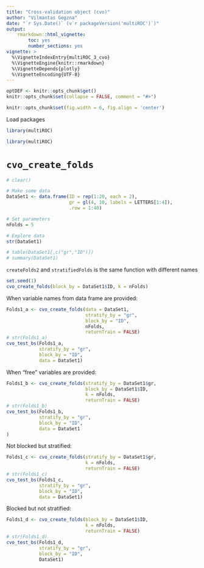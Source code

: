 ```yaml
---
title: "Cross-validation object (cvo)"
author: "Vilmantas Gegzna"
date: "`r Sys.Date()` (v`r packageVersion('multiROC')`)"
output:
    rmarkdown::html_vignette: 
        toc: yes
        number_sections: yes
vignette: >
  %\VignetteIndexEntry{multiROC_3_cvo}
  %\VignetteEngine{knitr::rmarkdown}
  %\VignetteDepends{plotly}
  %\VignetteEncoding{UTF-8}
---
```



```r
optDEF <- knitr::opts_chunk$get()
knitr::opts_chunk$set(collapse = FALSE, comment = "#>")

knitr::opts_chunk$set(fig.width = 6, fig.align = 'center')

```

Load packages

```r
library(multiROC)
```
```r
library(multiROC)
```

`cvo_create_folds`
================================================


```r
# clear()

# Make some data
DataSet1 <- data.frame(ID = rep(1:20, each = 2),
                       gr = gl(4, 10, labels = LETTERS[1:4]),
                       .row = 1:40)

# Set parameters
nFolds = 5

# Explore data
str(DataSet1)

# table(DataSet1[,c("gr","ID")])
# summary(DataSet1)
```

`createFolds2` and `stratifiedFolds` is the same function with different names
```r

set.seed(1)
cvo_create_folds(block_by = DataSet1$ID, k = nFolds)
```

When variable names from data frame are provided:
```r
Folds1_a <- cvo_create_folds(data = DataSet1,
                             stratify_by = "gr",
                             block_by = "ID",
                             nFolds,
                             returnTrain = FALSE)
# str(Folds1_a)
cvo_test_bs(Folds1_a,
            stratify_by = "gr",
            block_by = "ID",
            data = DataSet1)

```

When "free" variables are provided:
```r
Folds1_b <- cvo_create_folds(stratify_by = DataSet1$gr,
                             block_by = DataSet1$ID,
                             k = nFolds,
                             returnTrain = FALSE)
# str(Folds1_b)
cvo_test_bs(Folds1_b,
            stratify_by = "gr",
            block_by = "ID",
            data = DataSet1
)
```

Not blocked but stratified:
```r
Folds1_c <- cvo_create_folds(stratify_by = DataSet1$gr,
                             k = nFolds,
                             returnTrain = FALSE)
# str(Folds1_c)
cvo_test_bs(Folds1_c, 
            stratify_by = "gr",
            block_by = "ID",
            data = DataSet1)
```

Blocked but not stratified:
```r
Folds1_d <- cvo_create_folds(block_by = DataSet1$ID,
                             k = nFolds,
                             returnTrain = FALSE)
# str(Folds1_d)
cvo_test_bs(Folds1_d,
            stratify_by = "gr",
            block_by = "ID",
            DataSet1)
```

